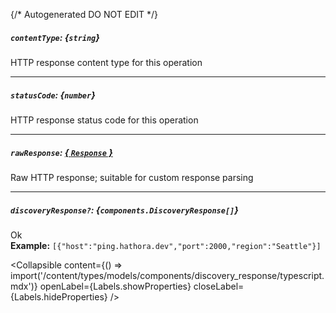 {/* Autogenerated DO NOT EDIT  */}

##### `contentType`: *{`string`}*
HTTP response content type for this operation

---
##### `statusCode`: *{`number`}*
HTTP response status code for this operation

---
##### `rawResponse`: [*{ `Response` }*](https://developer.mozilla.org/en-US/docs/Web/API/Response)
Raw HTTP response; suitable for custom response parsing

---
##### `discoveryResponse?`: *{`components.DiscoveryResponse[]`}*
Ok
<br/>
**Example:** `[{"host":"ping.hathora.dev","port":2000,"region":"Seattle"}]`

<Collapsible content={() => import('/content/types/models/components/discovery_response/typescript.mdx')} openLabel={Labels.showProperties} closeLabel={Labels.hideProperties} />



